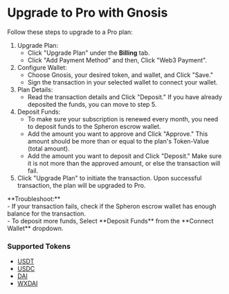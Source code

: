 
# Upgrade to Pro with Gnosis

Follow these steps to upgrade to a Pro plan:

1. Upgrade Plan:
   - Click "Upgrade Plan" under the **Billing** tab.
   - Click "Add Payment Method" and then, Click "Web3 Payment".
2. Configure Wallet:
   - Choose Gnosis, your desired token, and wallet, and Click "Save."
   - Sign the transaction in your selected wallet to connect your wallet.
3. Plan Details:
   - Read the transaction details and Click "Deposit." If you have already deposited the funds, you can move to step 5.
4. Deposit Funds:
   - To make sure your subscription is renewed every month, you need to deposit funds to the Spheron escrow wallet.
   - Add the amount you want to approve and Click "Approve." This amount should be more than or equal to the plan's Token-Value (total amount).
   - Add the amount you want to deposit and Click "Deposit." Make sure it is not more than the approved amount, or else the transaction will fail.
5. Click "Upgrade Plan" to initiate the transaction. Upon successful transaction, the plan will be upgraded to Pro.

<Callout>
  **Troubleshoot:**
  <br />- If your transaction fails, check if the Spheron escrow wallet has enough
  balance for the transaction.
  <br />- To deposit more funds, Select **Deposit Funds** from the **Connect
  Wallet** dropdown.
</Callout>

### Supported Tokens

- [USDT](https://gnosisscan.io/token/0x4ECaBa5870353805a9F068101A40E0f32ed605C6)
- [USDC](https://gnosisscan.io/token/0xddafbb505ad214d7b80b1f830fccc89b60fb7a83)
- [DAI](https://gnosisscan.io/token/0x44fA8E6f47987339850636F88629646662444217)
- [WXDAI](https://gnosisscan.io/token/0xe91d153e0b41518a2ce8dd3d7944fa863463a97d)

<Navigation name="Upgrade to Pro with Gnosis" />
